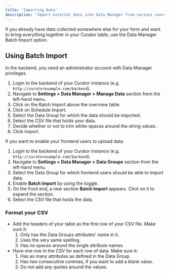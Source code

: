 ---
title: 'Importing Data'
description: 'Import external data into Data Manager from various sources for analysis and integration with existing datasets.'
---

If you already have data collected somewhere else for your form and want to bring everything together in your Curator
table, use the Data Manager Batch Import option.

## Using Batch Import

In the backend, you need an administrator account with Data Manager privileges.

1. Login to the backend of your Curator instance (e.g. `http://curatorexample.com/backend`).
2. Navigate to **Settings > Data Manager > Manage Data** section from the left-hand menu.
3. Click on the Batch Import above the overview table.
4. Click on Schedule Import.
5. Select the Data Group for which the data should be imported.
6. Select the CSV file that holds your data.
7. Decide whether or not to trim white-spaces around the string values.
8. Click Import.

If you want to enable your frontend users to upload data:

1. Login to the backend of your Curator instance (e.g. `http://curatorexample.com/backend`).
2. Navigate to **Settings > Data Manager > Data Groups** section from the left-hand menu.
3. Select the Data Group for which frontend users should be able to import data.
4. Enable **Batch Import** by using the toggle.
5. On the front end, a new section **Batch Import** appears. Click on it to expand the section.
6. Select the CSV file that holds the data.

### Format your CSV

+ Add the headers of your table as the first row of your CSV file. Make sure it:
    1. Only has the Data Groups attributes' name in it.
    2. Uses the very same spelling.
    3. Has no spaces around the single attribute names.
+ Have one row in the CSV for each row of data. Make sure it:
    1. Has as many attributes as defined in the Data Group.
    2. Has two consecutive commas, if you want to add a blank value.
    3. Do not add any quotes around the values.
